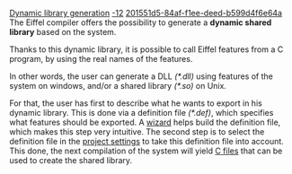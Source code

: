 [[Property:title|Dynamic library generation]]
[[Property:weight|-12]]
[[Property:uuid|201551d5-84af-f1ee-deed-b599d4f6e64a]]
The Eiffel compiler offers the possibility to generate a '''dynamic shared library''' based on the system. 

Thanks to this dynamic library, it is possible to call Eiffel features from a C program, by using the real names of the features.

In other words, the user can generate a DLL ''(*.dll)'' using features of the system on windows, and/or a shared library ''(*.so)'' on Unix. 

For that, the user has first to describe what he wants to export in his dynamic library. This is done via a definition file ''(*.def)'', which specifies what features should be exported. A [[Dynamic library builder|wizard]]  helps build the definition file, which makes this step very intuitive. The second step is to select the definition file in the [[Advanced Options|project settings]]  to take this definition file into account. This done, the next compilation of the system will yield [[Dynamic library: Generated files|C files]]  that can be used to create the shared library. 



